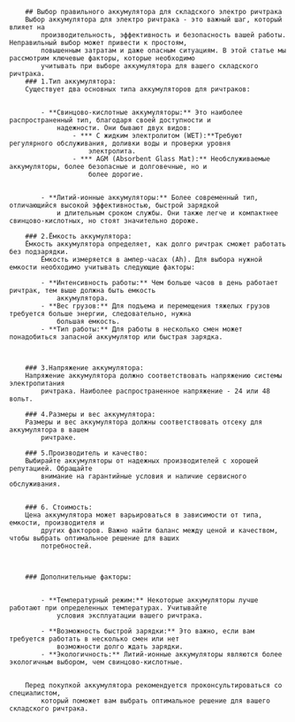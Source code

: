 

		## Выбор правильного аккумулятора для складского электро ричтрака
		Выбор аккумулятора для электро ричтрака - это важный шаг, который влияет на
			производительность, эффективность и безопасность вашей работы. Неправильный выбор может привести к простоям,
			повышенным затратам и даже опасным ситуациям. В этой статье мы рассмотрим ключевые факторы, которые необходимо
			учитывать при выборе аккумулятора для вашего складского ричтрака.
		### 1.Тип аккумулятора:
		Существует два основных типа аккумуляторов для ричтраков:


			- **Свинцово-кислотные аккумуляторы:** Это наиболее распространенный тип, благодаря своей доступности и
				надежности. Они бывают двух видов:
					- *** С жидким электролитом (WET):**Требуют регулярного обслуживания, доливки воды и проверки уровня
						электролита.
					- *** AGM (Absorbent Glass Mat):** Необслуживаемые аккумуляторы, более безопасные и долговечные, но и
						более дорогие.


			- **Литий-ионные аккумуляторы:** Более современный тип, отличающийся высокой эффективностью, быстрой зарядкой
				и длительным сроком службы. Они также легче и компактнее свинцово-кислотных, но стоят значительно дороже.

		### 2.Ёмкость аккумулятора:
		Ёмкость аккумулятора определяет, как долго ричтрак сможет работать без подзарядки.
			Ёмкость измеряется в ампер-часах (Ah). Для выбора нужной емкости необходимо учитывать следующие факторы:

			- **Интенсивность работы:** Чем больше часов в день работает ричтрак, тем выше должна быть емкость
				аккумулятора.
			- **Вес грузов:** Для подъема и перемещения тяжелых грузов требуется больше энергии, следовательно, нужна
				большая емкость.
			- **Тип работы:** Для работы в несколько смен может понадобиться запасной аккумулятор или быстрая зарядка.



		### 3.Напряжение аккумулятора:
		Напряжение аккумулятора должно соответствовать напряжению системы электропитания
			ричтрака. Наиболее распространенное напряжение - 24 или 48 вольт.

		### 4.Размеры и вес аккумулятора:
		Размеры и вес аккумулятора должны соответствовать отсеку для аккумулятора в вашем
			ричтраке.

		### 5.Производитель и качество:
		Выбирайте аккумуляторы от надежных производителей с хорошей репутацией. Обращайте
			внимание на гарантийные условия и наличие сервисного обслуживания.


		### 6. Стоимость:
		Цена аккумулятора может варьироваться в зависимости от типа, емкости, производителя и
			других факторов. Важно найти баланс между ценой и качеством, чтобы выбрать оптимальное решение для ваших
			потребностей.



		### Дополнительные факторы:


			- **Температурный режим:** Некоторые аккумуляторы лучше работают при определенных температурах. Учитывайте
				условия эксплуатации вашего ричтрака.

			- **Возможность быстрой зарядки:** Это важно, если вам требуется работать в несколько смен или нет
				возможности долго ждать зарядки.
			- **Экологичность:** Литий-ионные аккумуляторы являются более экологичным выбором, чем свинцово-кислотные.


		Перед покупкой аккумулятора рекомендуется проконсультироваться со специалистом,
			который поможет вам выбрать оптимальное решение для вашего складского ричтрака.

